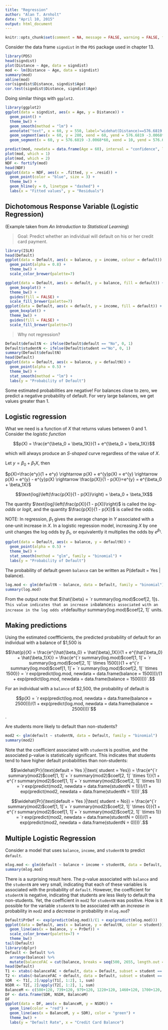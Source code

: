 ```yaml
---
title: "Regression"
author: "Alan T. Arnholt"
date: "April 10, 2015"
output: html_document
---
```


```r
knitr::opts_chunk$set(comment = NA, message = FALSE, warning = FALSE, fig.align = "center")
```


Consider the data frame `signdist` in the `PDS` package used in chapter 13.

```r
library(PDS)
head(signdist)
plot(Distance ~ Age, data = signdist)
mod <- lm(Distance ~ Age, data = signdist)
summary(mod)
abline(mod)
cor(signdist$Distance, signdist$Age)
cor.test(signdist$Distance, signdist$Age)
```

Doing similar things with `ggplot2`.

```r
library(ggplot2)
ggplot(data = signdist, aes(x = Age, y = Distance)) + 
  geom_point() +
  theme_bw() +
  geom_smooth(method = "lm") + 
  annotate("text", x = 60, y = 550, label="widehat(Distance)==576.6819 -3.0068*Age", parse = TRUE) +
  geom_segment(aes(x = 60, y = 280, xend = 60, yend = 576.6819 -3.0068*60), linetype = "dashed") + 
  geom_segment(x = 60, y = 576.6819 -3.0068*60, xend = 10, yend = 576.6819 -3.0068*60, linetype = "dashed")
```

```r
predict(mod, newdata = data.frame(Age = 60), interval = "confidence", level = 0.90)
plot(mod, which = 1)
plot(mod, which = 2)
NDF <- fortify(mod)
head(NDF)
ggplot(data = NDF, aes(x = .fitted, y = .resid)) +
  geom_point(color = "blue", size = 3) + 
  theme_bw() + 
  geom_hline(y = 0, linetype = "dashed") + 
  labs(x = "Fitted values", y = "Residuals")
```

## Dichotomous Response Variable (Logistic Regression)
(Example taken from *An Introduction to Statistical Learning*)

> Goal:  Predict whether an individual will default on his or her credit card payment.

```r
library(ISLR)
head(Default)
ggplot(data = Default, aes(x = balance, y = income, colour = default)) + 
  geom_point(alpha = 0.8) + 
  theme_bw() + 
  scale_color_brewer(palette=7)
```

```r
ggplot(data = Default, aes(x = default, y = balance, fill = default)) + 
  geom_boxplot() + 
  theme_bw() + 
  guides(fill = FALSE) + 
  scale_fill_brewer(palette=7)
ggplot(data = Default, aes(x = default, y = income, fill = default)) + 
  geom_boxplot() + 
  theme_bw() + 
  guides(fill = FALSE) + 
  scale_fill_brewer(palette=7)
```

> Why not regression?

```r
Default$defaultN <- ifelse(Default$default == "No", 0, 1)
Default$studentN <- ifelse(Default$student =="No", 0, 1)
summary(Default$defaultN)
head(Default)
ggplot(data = Default, aes(x = balance, y = defaultN)) + 
  geom_point(alpha = 0.5) + 
  theme_bw() + 
  stat_smooth(method = "lm") +
  labs(y = "Probability of Default")
```

Some estimated probabilities are negative! For balances close to zero, we predict a negative probability of default.  For very large balances, we get values greater than 1. 

## Logistic regression

What we need is a function of $X$ that returns values between 0 and 1.  Consider the *logistic function*

$$p(X) = \frac{e^{\beta_0 + \beta_1X}}{1 + e^{\beta_0 + \beta_1X}}$$

which will always produce an *S-shaped* curve regardless of the value of $X$.


Let $y = \beta_0 + \beta_1X$, then

$p(X)=\frac{e^y}{1 + e^y} \rightarrow p(X) + e^{y}p(X) = e^{y} \rightarrow
p(X) = e^{y} - e^{y}p(X) \rightarrow \frac{p(X)}{1 - p(X)}=e^{y} = e^{\beta_0 + \beta_1X}$

$$\text{log}\left(\frac{p(X)}{1 - p(X)}\right) = \beta_0 + \beta_1X$$

The quantity $\text{log}\left(\frac{p(X)}{1 - p(X)}\right)$ is called the *log-odds* or *logit*, and the quantity $\frac{p(X)}{1 - p(X)}$ is called the odds.  

NOTE:  In regression, $\beta_1$ gives the average change in $Y$ associated with a one-unit increase in $X$.  In a logistic regression model, increasing $X$ by one unit changes the log odds by $\beta_1$, or equivalently it multiplies the odds by $e^{\beta_1}$.

```r
ggplot(data = Default, aes(x = balance, y = defaultN)) + 
  geom_point(alpha = 0.5) + 
  theme_bw() + 
  stat_smooth(method = "glm", family = "binomial") +
  labs(y = "Probability of Default")
```

The probability of default geven `balance` can be written as P(default = Yes | balance).

```r
log.mod <- glm(defaultN ~ balance, data = Default, family = "binomial")
summary(log.mod)
```

From the output note that $\hat{\beta} = `r summary(log.mod)$coef[2, 1]`$.  This value indicates that an increase in `balance` is associated with an increase in the log odds of `default` by `r summary(log.mod)$coef[2, 1]` units.

## Making predictions

Using the estimated coeffficients, the predicted probability of default for an individual with a balance of $1,500 is

$$\hat{p}(X) =  \frac{e^{\hat{\beta_0} + \hat{\beta}_1X}}{1 + e^{\hat{\beta_0} + \hat{\beta_1}X}} = \frac{e^{`r summary(log.mod)$coef[1, 1]`+ `r summary(log.mod)$coef[2, 1]` \times 1500}}{1 + e^{`r summary(log.mod)$coef[1, 1]`+ `r summary(log.mod)$coef[2, 1]` \times 1500}} = `r exp(predict(log.mod, newdata = data.frame(balance = 1500)))/(1 + exp(predict(log.mod, newdata = data.frame(balance = 1500))))`.$$

For an individual with a `balance` of $2,500, the probability of default is

$$p(X) = `r exp(predict(log.mod, newdata = data.frame(balance = 2500)))/(1 + exp(predict(log.mod, newdata = data.frame(balance = 2500))))`$$.

Are students more likely to default than non-students?

```r
mod2 <- glm(default ~ studentN, data = Default, family = "binomial")
summary(mod2)
```

Note that the coefficient associated with `studentN` is positive, and the associated p-value is statistically significant.  This indicates that students tend to have higher default probabilities than non-students:

$$\widehat{Pr}(\text{default = Yes }|\text{ student = Yes}) = \frac{e^{`r summary(mod2)$coef[1, 1]`+ `r summary(mod2)$coef[2, 1]` \times 1}}{1 + e^{`r summary(mod2)$coef[1, 1]`+ `r summary(mod2)$coef[2, 1]` \times 1}} = `r exp(predict(mod2, newdata = data.frame(studentN = 1)))/(1 + exp(predict(mod2, newdata = data.frame(studentN = 1))))`,$$

$$\widehat{Pr}(\text{default = Yes }|\text{ student = No}) = \frac{e^{`r summary(mod2)$coef[1, 1]`+ `r summary(mod2)$coef[2, 1]` \times 0}}{1 + e^{`r summary(mod2)$coef[1, 1]`+ `r summary(mod2)$coef[2, 1]` \times 1}} = `r exp(predict(mod2, newdata = data.frame(studentN = 0)))/(1 + exp(predict(mod2, newdata = data.frame(studentN = 0))))`.$$


## Multiple Logistic Regression

Consider a model that uses `balance`, `income`, and `studentN` to predict `default`.

```r
mlog.mod <- glm(default ~ balance + income + studentN, data = Default, family = "binomial")
summary(mlog.mod)
```

There is a surprising result here.  The p-value associated with `balance` and the `studentN` are very small, indicating that each of these variables is associated with the probability of `default`.  However, the coefficient for `studentN` is negative, indicating that students are less likely to default tha non-students.  Yet, the coefficient in `mod2` for `studentN` was positive.  How is it possible for the variable `studentN` to be associated with an *increase* in probability in `mod2` and a *decrease* in probability in `mlog.mod`?


```r
Default$PrDef <- exp(predict(mlog.mod))/(1 + exp(predict(mlog.mod)))
ggplot(data = Default, aes(x = balance, y = defaultN, color = student)) + 
  geom_line(aes(x = balance, y = PrDef)) + 
  scale_color_brewer(palette=7) + 
  theme_bw()
tail(Default) 
library(dplyr)
Default <- Default %>% 
  arrange(balance) %>% 
  mutate(balanceFAC = cut(balance, breaks = seq(500, 2655, length.out = 10), include.lower = TRUE))
head(Default)
T1 <- xtabs(~balanceFAC + default, data = Default, subset = student == "Yes")
T2 <- xtabs(~balanceFAC + default, data = Default, subset = student == "No")
SDR  <- T1[, 2]/apply(T1[, 1:2], 1, sum)
NSDR <- T2[, 2]/apply(T2[, 1:2], 1, sum)
BalanceM <- c(500+120, 739+120, 979+120, 1220+120, 1460+120, 1700+120, 1940+120, 2180+120, 2420+120)
DF <- data.frame(SDR, NSDR, BalanceM)
DF
ggplot(data = DF, aes(x = BalanceM, y = NSDR)) +
  geom_line(color = "red") + 
  geom_line(aes(x = BalanceM, y = SDR), color = "green") + 
  theme_bw() +
  labs(y = "Default Rate", x = "Credit Card Balance")

```